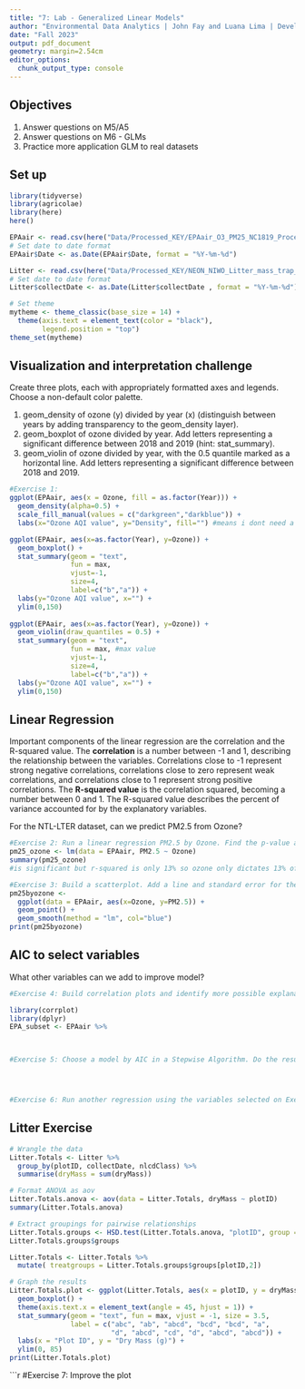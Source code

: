 ```yaml
---
title: "7: Lab - Generalized Linear Models"
author: "Environmental Data Analytics | John Fay and Luana Lima | Developed by Kateri Salk"
date: "Fall 2023"
output: pdf_document
geometry: margin=2.54cm
editor_options: 
  chunk_output_type: console
---
```


## Objectives
1. Answer questions on M5/A5
2. Answer questions on M6 - GLMs
3. Practice more application GLM to real datasets


## Set up
```r
library(tidyverse)
library(agricolae)   
library(here)
here()

EPAair <- read.csv(here("Data/Processed_KEY/EPAair_O3_PM25_NC1819_Processed.csv"), stringsAsFactors = TRUE)
# Set date to date format
EPAair$Date <- as.Date(EPAair$Date, format = "%Y-%m-%d")

Litter <- read.csv(here("Data/Processed_KEY/NEON_NIWO_Litter_mass_trap_Processed.csv"), stringsAsFactors = TRUE)
# Set date to date format
Litter$collectDate <- as.Date(Litter$collectDate , format = "%Y-%m-%d")

# Set theme
mytheme <- theme_classic(base_size = 14) +
  theme(axis.text = element_text(color = "black"), 
        legend.position = "top")
theme_set(mytheme)
```



## Visualization and interpretation challenge

Create three plots, each with appropriately formatted axes and legends. Choose a non-default color palette.

1. geom_density of ozone (y) divided by year (x) (distinguish between years by adding transparency to the geom_density layer).
2. geom_boxplot of ozone divided by year. Add letters representing a significant difference between 2018 and 2019 (hint: stat_summary). 
3. geom_violin of ozone divided by year, with the 0.5 quantile marked as a horizontal line. Add letters representing a significant difference between 2018 and 2019. 

```r
#Exercise 1:
ggplot(EPAair, aes(x = Ozone, fill = as.factor(Year))) +
  geom_density(alpha=0.5) +
  scale_fill_manual(values = c("darkgreen","darkblue")) +
  labs(x="Ozone AQI value", y="Density", fill="") #means i dont need a title to the fill 

ggplot(EPAair, aes(x=as.factor(Year), y=Ozone)) +
  geom_boxplot() +
  stat_summary(geom = "text",
               fun = max,
               vjust=-1,
               size=4,
               label=c("b","a")) +
  labs(y="Ozone AQI value", x="") +
  ylim(0,150)
  
ggplot(EPAair, aes(x=as.factor(Year), y=Ozone)) +
  geom_violin(draw_quantiles = 0.5) +
  stat_summary(geom = "text",
               fun = max, #max value
               vjust=-1,
               size=4,
               label=c("b","a")) +
  labs(y="Ozone AQI value", x="") +
  ylim(0,150)  

```

## Linear Regression

Important components of the linear regression are the correlation and the R-squared value. The **correlation** is a number between -1 and 1, describing the relationship between the variables. Correlations close to -1 represent strong negative correlations, correlations close to zero represent weak correlations, and correlations close to 1 represent strong positive correlations. The **R-squared value** is the correlation squared, becoming a number between 0 and 1. The R-squared value describes the percent of variance accounted for by the explanatory variables. 

For the NTL-LTER dataset, can we predict PM2.5 from Ozone?

```r

#Exercise 2: Run a linear regression PM2.5 by Ozone. Find the p-value and R-squared value. 
pm25_ozone <- lm(data = EPAair, PM2.5 ~ Ozone)
summary(pm25_ozone)
#is significant but r-squared is only 13% so ozone only dictates 13% of the PM2.5

#Exercise 3: Build a scatterplot. Add a line and standard error for the linear regression. Add the regression equation to the plot
pm25byozone <-
  ggplot(data = EPAair, aes(x=Ozone, y=PM2.5)) +
  geom_point() +
  geom_smooth(method = "lm", col="blue")
print(pm25byozone)

```


## AIC to select variables

What other variables can we add to improve model?

```r

#Exercise 4: Build correlation plots and identify more possible explanatory variables to add to the regression.

library(corrplot)
library(dplyr)
EPA_subset <- EPAair %>%
  


#Exercise 5: Choose a model by AIC in a Stepwise Algorithm. Do the results from AIC match the variables you selected on Exercise 4?




#Exercise 6: Run another regression using the variables selected on Exercise 6. Compare r-squared value with the one from Exercise 2. 

```



## Litter Exercise

```r
# Wrangle the data
Litter.Totals <- Litter %>%
  group_by(plotID, collectDate, nlcdClass) %>%
  summarise(dryMass = sum(dryMass))

# Format ANOVA as aov
Litter.Totals.anova <- aov(data = Litter.Totals, dryMass ~ plotID)
summary(Litter.Totals.anova)

# Extract groupings for pairwise relationships
Litter.Totals.groups <- HSD.test(Litter.Totals.anova, "plotID", group = TRUE)
Litter.Totals.groups$groups

Litter.Totals <- Litter.Totals %>%
  mutate( treatgroups = Litter.Totals.groups$groups[plotID,2])

# Graph the results
Litter.Totals.plot <- ggplot(Litter.Totals, aes(x = plotID, y = dryMass)) +
  geom_boxplot() +
  theme(axis.text.x = element_text(angle = 45, hjust = 1)) +
  stat_summary(geom = "text", fun = max, vjust = -1, size = 3.5,
               label = c("abc", "ab", "abcd", "bcd", "bcd", "a", 
                         "d", "abcd", "cd", "d", "abcd", "abcd")) +
  labs(x = "Plot ID", y = "Dry Mass (g)") +
  ylim(0, 85)
print(Litter.Totals.plot)

```

```r
#Exercise 7: Improve the plot

